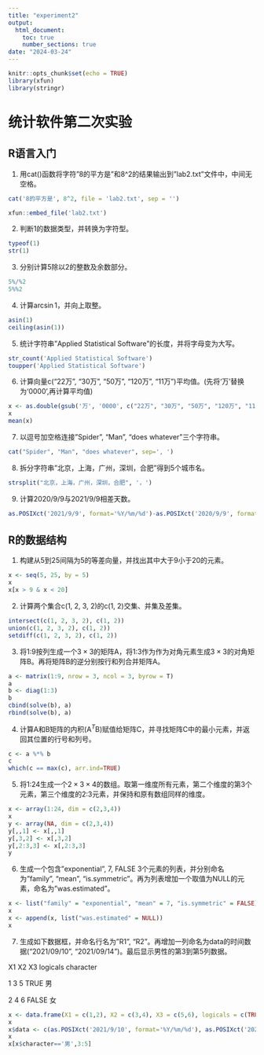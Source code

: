 ---
title: "experiment2"
output: 
  html_document: 
    toc: true
    number_sections: true
date: "2024-03-24"
---

```{r setup, include=FALSE}
knitr::opts_chunk$set(echo = TRUE)
library(xfun)
library(stringr)
```

# 统计软件第二次实验
## R语言入门
1. 用cat()函数将字符"8的平方是"和8^2的结果输出到"lab2.txt"文件中，中间无空格。
```{r}
cat('8的平方是', 8^2, file = 'lab2.txt', sep = '')
```
```{r, echo = FALSE}
xfun::embed_file('lab2.txt')
```
2. 判断1的数据类型，并转换为字符型。
```{r}
typeof(1)
str(1)
```
3. 分别计算5除以2的整数及余数部分。
```{r}
5%/%2
5%%2
```
4. 计算$\arcsin 1$，并向上取整。
```{r}
asin(1)
ceiling(asin(1))
```
5. 统计字符串"Applied Statistical Software"的长度，并将字母变为大写。
```{r}
str_count('Applied Statistical Software')
toupper('Applied Statistical Software')
```
6. 计算向量c("22万", "30万", "50万", "120万", "11万")平均值。(先将‘万’替换为‘0000’,再计算平均值)
```{r}
x <- as.double(gsub('万', '0000', c("22万", "30万", "50万", "120万", "11万")))
x
mean(x)
```
7. 以逗号加空格连接"Spider", "Man", "does whatever"三个字符串。
```{r}
cat("Spider", "Man", "does whatever", sep=', ')
```
8. 拆分字符串"北京，上海，广州，深圳，合肥"得到5个城市名。
```{r}
strsplit("北京，上海，广州，深圳，合肥", '，')
```
9. 计算2020/9/9与2021/9/9相差天数。
```{r}
as.POSIXct('2021/9/9', format='%Y/%m/%d')-as.POSIXct('2020/9/9', format='%Y/%m/%d')
```
## R的数据结构
1. 构建从5到25间隔为5的等差向量，并找出其中大于9小于20的元素。
```{r}
x <- seq(5, 25, by = 5)
x
x[x > 9 & x < 20]
```
2. 计算两个集合c(1, 2, 3, 2)的c(1, 2)交集、并集及差集。
```{r}
intersect(c(1, 2, 3, 2), c(1, 2))
union(c(1, 2, 3, 2), c(1, 2))
setdiff(c(1, 2, 3, 2), c(1, 2))
```
3. 将1:9按列生成一个$3\times 3$的矩阵A，将1:3作为作为对角元素生成$3\times 3$的对角矩阵B。再将矩阵B的逆分别按行和列合并矩阵A。
```{r}
a <- matrix(1:9, nrow = 3, ncol = 3, byrow = T)
a
b <- diag(1:3)
b
cbind(solve(b), a)
rbind(solve(b), a)
```
4. 计算A和B矩阵的内积($\text{A}^{T}\text{B}$)赋值给矩阵C，并寻找矩阵C中的最小元素，并返回其位置的行号和列号。
```{r}
c <- a %*% b
c
which(c == max(c), arr.ind=TRUE)
```
5. 将1:24生成一个$2\times 3\times 4$的数组。取第一维度所有元素，第二个维度的第3个元素，第三个维度的2:3元素，并保持和原有数组同样的维度。
```{r}
x <- array(1:24, dim = c(2,3,4))
x
y <- array(NA, dim = c(2,3,4))
y[,,1] <- x[,,1]
y[,3,2] <- x[,3,2]
y[,2:3,3] <- x[,2:3,3]
y
```
6. 生成一个包含"exponential", 7, FALSE 3个元素的列表，并分别命名为"family", "mean", "is.symmetric"。再为列表增加一个取值为NULL的元素，命名为"was.estimated"。
```{r}
x <- list("family" = "exponential", "mean" = 7, "is.symmetric" = FALSE)
x
x <- append(x, list("was.estimated" = NULL))
x
```
7. 生成如下数据框，并命名行名为"R1", "R2"。再增加一列命名为data的时间数据("2021/09/10", "2021/09/14")。最后显示男性的第3到第5列数据。

X1    X2    X3    logicals    character

1     3     5     TRUE        男

2     4     6     FALSE       女
```{r}
x <- data.frame(X1 = c(1,2), X2 = c(3,4), X3 = c(5,6), logicals = c(TRUE, FALSE), character = c('男', '女'), row.names = c('R1','R2'))
x
x$data <- c(as.POSIXct('2021/9/10', format='%Y/%m/%d'), as.POSIXct('2021/9/14', format='%Y/%m/%d'))
x
x[x$character=='男',3:5]
```